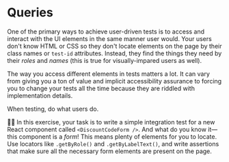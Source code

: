 # Queries

One of the primary ways to achieve user-driven tests is to access and interact with the UI elements in the same manner user would. Your users don't know HTML or CSS so they don't locate elements on the page by their class names or `test-id` attributes. Instead, they find the things they need by their _roles_ and _names_ (this is true for visually-impared users as well).

The way you access different elements in tests matters a lot. It can vary from giving you a ton of value and implicit accessibility assurance to forcing you to change your tests all the time because they are riddled with implementation details.

<callout-info>When testing, do what users do.</callout-info>

👨‍💼 In this exercise, your task is to write a simple integration test for a new React component called <InlineFile file="./src/discount-code-form.tsx">
`<DiscountCodeForm />`</InlineFile>. And what do you know it—this component is a _form_! This means plenty of elements for you to locate. Use locators like `.getByRole()` and `.getByLabelText()`, and write assertions that make sure all the necessary form elements are present on the page.
